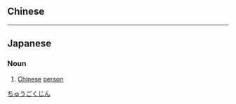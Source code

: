 ==Chinese==
{{zh-see|中國人}}

----

==Japanese==
{{ja-kanjitab|ちゅう|こく|k2=ごく|じん|yomi=on}}

===Noun===
{{ja-noun|ちゅうごくじん|kyu=中國人}}

# [[Chinese]] [[person]]

[[Category:ja:Nationalities|ちゅうごくじん]]